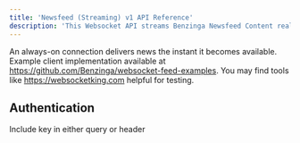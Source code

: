 ```yaml
---
title: 'Newsfeed (Streaming) v1 API Reference'
description: 'This Websocket API streams Benzinga Newsfeed Content realtime.'
---
```


An always-on connection delivers news the instant it becomes available. Example client implementation available at https://github.com/Benzinga/websocket-feed-examples. You may find tools like https://websocketking.com helpful for testing.

## Authentication

<ParamField query="token" type="apiKey">
  Include key in either query or header
</ParamField>
